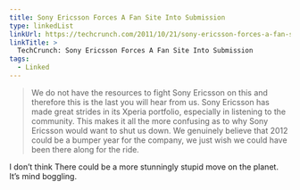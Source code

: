 ```yaml
---
title: Sony Ericsson Forces A Fan Site Into Submission
type: linkedList
linkUrl: https://techcrunch.com/2011/10/21/sony-ericsson-forces-a-fan-site-into-submission/
linkTitle: >
  TechCrunch: Sony Ericsson Forces A Fan Site Into Submission
tags:
  - Linked
---
```


> We do not have the resources to fight Sony Ericsson on this and therefore this is the last you will hear from us. Sony Ericsson has made great strides in its Xperia portfolio, especially in listening to the community. This makes it all the more confusing as to why Sony Ericsson would want to shut us down. We genuinely believe that 2012 could be a bumper year for the company, we just wish we could have been there along for the ride.

I don’t think There could be a more stunningly stupid move on the planet. It’s mind boggling.
